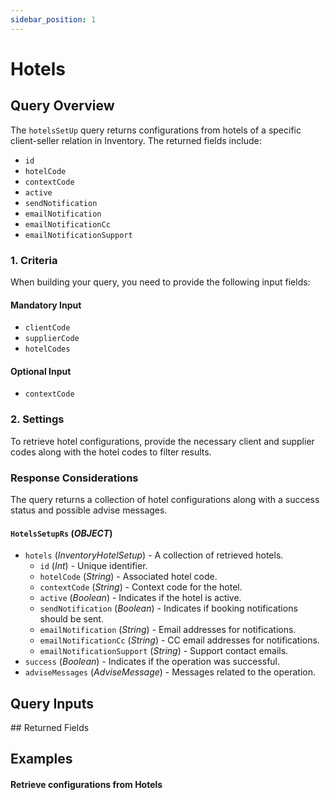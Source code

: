 ```yaml
---
sidebar_position: 1
---
```


























































# Hotels

## Query Overview

The `hotelsSetUp` query returns configurations from hotels of a specific client-seller relation in Inventory. The returned fields include:

* `id`
* `hotelCode`
* `contextCode`
* `active`
* `sendNotification`
* `emailNotification`
* `emailNotificationCc`
* `emailNotificationSupport`

### 1. Criteria

When building your query, you need to provide the following input fields:

#### Mandatory Input
* `clientCode`
* `supplierCode`
* `hotelCodes`

#### Optional Input
* `contextCode`

### 2. Settings

To retrieve hotel configurations, provide the necessary client and supplier codes along with the hotel codes to filter results.

### Response Considerations

The query returns a collection of hotel configurations along with a success status and possible advise messages.

#### `HotelsSetupRs` (*OBJECT*)
* `hotels` (*InventoryHotelSetup*) - A collection of retrieved hotels.
    * `id` (*Int*) - Unique identifier.
    * `hotelCode` (*String*) - Associated hotel code.
    * `contextCode` (*String*) - Context code for the hotel.
    * `active` (*Boolean*) - Indicates if the hotel is active.
    * `sendNotification` (*Boolean*) - Indicates if booking notifications should be sent.
    * `emailNotification` (*String*) - Email addresses for notifications.
    * `emailNotificationCc` (*String*) - CC email addresses for notifications.
    * `emailNotificationSupport` (*String*) - Support contact emails.
* `success` (*Boolean*) - Indicates if the operation was successful.
* `adviseMessages` (*AdviseMessage*) - Messages related to the operation.


## Query Inputs

<InventoryHotelSetupFilterInput />
## Returned Fields

<HotelsSetupRs />


## Examples

#### Retrieve configurations from Hotels

<GraphqlSample query={hotelsSetUpQuery} variables={hotelsSetUpVariables} />